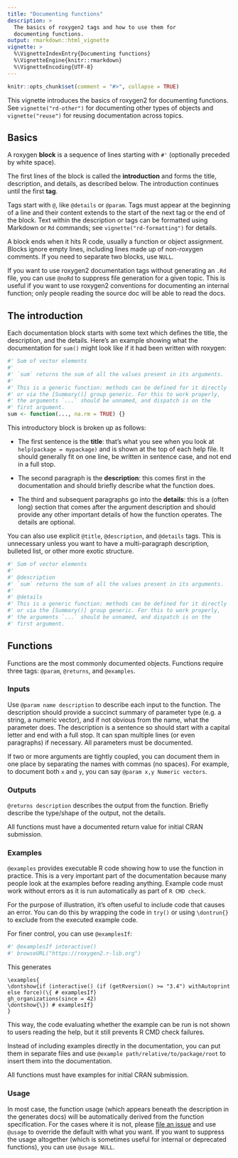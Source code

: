 ```yaml
---
title: "Documenting functions"
description: >
  The basics of roxygen2 tags and how to use them for 
  documenting functions.
output: rmarkdown::html_vignette
vignette: >
  %\VignetteIndexEntry{Documenting functions}
  %\VignetteEngine{knitr::rmarkdown}
  %\VignetteEncoding{UTF-8}
---
```


```r
knitr::opts_chunk$set(comment = "#>", collapse = TRUE)
```

This vignette introduces the basics of roxygen2 for documenting functions.
See `vignette("rd-other")` for documenting other types of objects and `vignette("reuse")` for reusing documentation across topics.

## Basics

A roxygen **block** is a sequence of lines starting with `#'` (optionally preceded by white space).

The first lines of the block is called the **introduction** and forms the title, description, and details, as described below.
The introduction continues until the first **tag**.

Tags start with `@`, like `@details` or `@param`.
Tags must appear at the beginning of a line and their content extends to the start of the next tag or the end of the block.
Text within the description or tags can be formatted using Markdown or `Rd` commands; see `vignette("rd-formatting")` for details.

A block ends when it hits R code, usually a function or object assignment.
Blocks ignore empty lines, including lines made up of non-roxygen comments.
If you need to separate two blocks, use `NULL`.

If you want to use roxygen2 documentation tags without generating an `.Rd` file, you can use `@noRd` to suppress file generation for a given topic. This is useful if you want to use roxygen2 conventions for documenting an internal function; only people reading the source doc will be able to read the docs.


## The introduction

Each documentation block starts with some text which defines the title, the description, and the details.
Here's an example showing what the documentation for `sum()` might look like if it had been written with roxygen:

```r
#' Sum of vector elements
#'
#' `sum` returns the sum of all the values present in its arguments.
#'
#' This is a generic function: methods can be defined for it directly
#' or via the [Summary()] group generic. For this to work properly,
#' the arguments `...` should be unnamed, and dispatch is on the
#' first argument.
sum <- function(..., na.rm = TRUE) {}
```

This introductory block is broken up as follows:

-   The first sentence is the **title**: that's what you see when you look at `help(package = mypackage)` and is shown at the top of each help file.
    It should generally fit on one line, be written in sentence case, and not end in a full stop.

-   The second paragraph is the **description**: this comes first in the documentation and should briefly describe what the function does.

-   The third and subsequent paragraphs go into the **details**: this is a (often long) section that comes after the argument description and should provide any other important details of how the function operates.
    The details are optional.

You can also use explicit `@title`, `@description`, and `@details` tags.
This is unnecessary unless you want to have a multi-paragraph description, bulleted list, or other more exotic structure.

```r
#' Sum of vector elements
#' 
#' @description
#' `sum` returns the sum of all the values present in its arguments.
#'
#' @details
#' This is a generic function: methods can be defined for it directly
#' or via the [Summary()] group generic. For this to work properly,
#' the arguments `...` should be unnamed, and dispatch is on the
#' first argument.
```

## Functions

Functions are the most commonly documented objects.
Functions require three tags: `@param`, `@returns`, and `@examples`.

### Inputs

Use `@param name description` to describe each input to the function.
The description should provide a succinct summary of parameter type (e.g. a string, a numeric vector), and if not obvious from the name, what the parameter does.
The description is a sentence so should start with a capital letter and end with a full stop.
It can span multiple lines (or even paragraphs) if necessary.
All parameters must be documented.

If two or more arguments are tightly coupled, you can document them in one place by separating the names with commas (no spaces).
For example, to document both `x` and `y`, you can say `@param x,y Numeric vectors`.

### Outputs

`@returns description` describes the output from the function.
Briefly describe the type/shape of the output, not the details.

All functions must have a documented return value for initial CRAN submission.

### Examples

`@examples` provides executable R code showing how to use the function in practice.
This is a very important part of the documentation because many people look at the examples before reading anything.
Example code must work without errors as it is run automatically as part of `R CMD check`.

For the purpose of illustration, it's often useful to include code that causes an error.
You can do this by wrapping the code in `try()` or using `\dontrun{}` to exclude from the executed example code.

For finer control, you can use `@examplesIf`:

``` r
#' @examplesIf interactive()
#' browseURL("https://roxygen2.r-lib.org")
```

This generates

    \examples{
    \dontshow{if (interactive() (if (getRversion() >= "3.4") withAutoprint else force)(\{ # examplesIf}
    gh_organizations(since = 42)
    \dontshow{\}) # examplesIf}
    }

This way, the code evaluating whether the example can be run is not shown to users reading the help, but it still prevents R CMD check failures.

Instead of including examples directly in the documentation, you can put them in separate files and use `@example path/relative/to/package/root` to insert them into the documentation.

All functions must have examples for initial CRAN submission.

### Usage

In most case, the function usage (which appears beneath the description in the generates docs) will be automatically derived from the function specification.
For the cases where it is not, please [file an issue](https://github.com/r-lib/roxygen2/issues) and use `@usage` to override the default with what you want.
If you want to suppress the usage altogether (which is sometimes useful for internal or deprecated functions), you can use `@usage NULL`.
